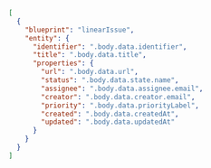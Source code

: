 ```json showLineNumbers
[
  {
    "blueprint": "linearIssue",
    "entity": {
      "identifier": ".body.data.identifier",
      "title": ".body.data.title",
      "properties": {
        "url": ".body.data.url",
        "status": ".body.data.state.name",
        "assignee": ".body.data.assignee.email",
        "creator": ".body.data.creator.email",
        "priority": ".body.data.priorityLabel",
        "created": ".body.data.createdAt",
        "updated": ".body.data.updatedAt"
      }
    }
  }
]
```